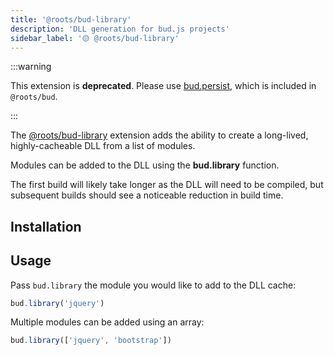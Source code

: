 ```yaml
---
title: '@roots/bud-library'
description: 'DLL generation for bud.js projects'
sidebar_label: '🟡 @roots/bud-library'
---
```



:::warning

This extension is **deprecated**. Please use [bud.persist](/docs/bud.persist), which is included in `@roots/bud`.

:::

The [@roots/bud-library](/extensions/bud-library) extension adds the ability to create a long-lived, highly-cacheable DLL from a list of modules.

Modules can be added to the DLL using the **bud.library** function.

The first build will likely take longer as the DLL will need to be compiled, but subsequent builds should see a noticeable reduction in build time.

## Installation

<Install packages="@roots/bud-library" />

## Usage

Pass `bud.library` the module you would like to add to the DLL cache:

```js title='bud.config.js'
bud.library('jquery')
```

Multiple modules can be added using an array:

```js title='bud.config.js'
bud.library(['jquery', 'bootstrap'])
```
